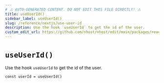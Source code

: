 ```yaml
---
# ⚠️ AUTO-GENERATED CONTENT. DO NOT EDIT THIS FILE DIRECTLY! ⚠️
title: useUserId()
sidebar_label: useUserId()
slug: /reference/nextjs/use-user-id
description: Use the hook `useUserId` to get the id of the user.
custom_edit_url: https://github.com/nhost/nhost/edit/main/packages/react/src/useUserId.ts#L15
---
```


# `useUserId()`

Use the hook `useUserId` to get the id of the user.

```tsx
const userId = useUserId()
```
